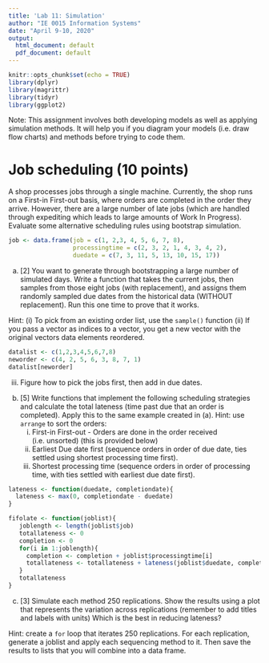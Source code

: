 ```yaml
---
title: 'Lab 11: Simulation'
author: "IE 0015 Information Systems"
date: "April 9-10, 2020"
output: 
  html_document: default
  pdf_document: default
---
```


```r
knitr::opts_chunk$set(echo = TRUE)
library(dplyr)
library(magrittr)
library(tidyr)
library(ggplot2)
```

Note: This assignment involves both developing models as well as applying simulation methods. It will help you if you diagram your models (i.e. draw flow charts) and methods before trying to code them.

# Job scheduling (10 points)

A shop processes jobs through a single machine.  Currently, the shop runs on a First-in First-out basis, where orders are completed in the order they arrive.  However, there are a large number of late jobs (which are handled through expediting which leads to large amounts of Work In Progress). Evaluate some alternative scheduling rules using bootstrap simulation.

```r
job <- data.frame(job = c(1, 2,3, 4, 5, 6, 7, 8), 
                  processingtime = c(2, 3, 2, 1, 4, 3, 4, 2),
                  duedate = c(7, 3, 11, 5, 13, 10, 15, 17))
```

a. [2] You want to generate through bootstrapping a large number of simulated days.  Write a function that takes the current jobs, then samples from those eight jobs (with replacement), and assigns them randomly sampled due dates from the historical data (WITHOUT replacement).  Run this one time to prove that it works.  

Hint: 
(i) To pick from an existing order list, use the `sample()` function
(ii) If you pass a vector as indices to a vector, you get a new vector with the original vectors data elements reordered. 
```r
datalist <- c(1,2,3,4,5,6,7,8)
neworder <- c(4, 2, 5, 6, 3, 8, 7, 1)
datalist[neworder]
```

(iii)  Figure how to pick the jobs first, then add in due dates.


b. [5] Write functions that implement the following scheduling strategies and calculate the total lateness (time past due that an order is completed).  Apply this to the same example created in (a). Hint: use `arrange` to sort the orders:
    i. First-in First-out - Orders are done in the order received (i.e. unsorted) (this is provided below)
    ii.  Earliest Due date first (sequence orders in order of due date, ties settled using shortest processing time first).
    iii.  Shortest processing time (sequence orders in order of processing time, with ties settled with earliest due date first).


```r
lateness <- function(duedate, completiondate){
  lateness <- max(0, completiondate - duedate)
}
```

```r
fifolate <- function(joblist){
   joblength <- length(joblist$job)
   totallateness <- 0
   completion <- 0
   for(i in 1:joblength){
     completion <- completion + joblist$processingtime[i]
     totallateness <- totallateness + lateness(joblist$duedate, completion)
   } 
   totallateness
}
```

    
c. [3] Simulate each method 250 replications.  Show the results using a plot that represents the variation across replications (remember to add titles and labels with units)  Which is the best in reducing lateness?

Hint: create a `for` loop that iterates 250 replications. For each replication, generate a joblist and apply each sequencing method to it. Then save the results to lists that you will combine into a data frame.  
